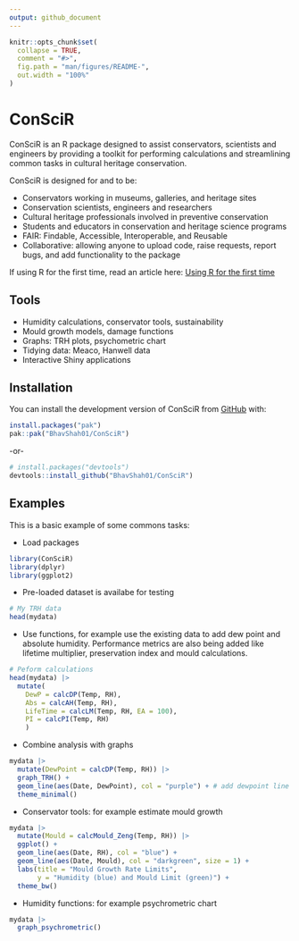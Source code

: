 ```yaml
---
output: github_document
---
```


<!-- README.md is generated from README.Rmd. Please edit that file -->

```r
knitr::opts_chunk$set(
  collapse = TRUE,
  comment = "#>",
  fig.path = "man/figures/README-",
  out.width = "100%"
)
```

# ConSciR

<!-- badges: start -->
<!-- badges: end -->

ConSciR is an R package designed to assist conservators, scientists and engineers by providing a toolkit for performing calculations and streamlining common tasks in cultural heritage conservation. 

ConSciR is designed for and to be:

-   Conservators working in museums, galleries, and heritage sites
-   Conservation scientists, engineers and researchers
-   Cultural heritage professionals involved in preventive conservation
-   Students and educators in conservation and heritage science programs
-   FAIR: Findable, Accessible, Interoperable, and Reusable
-   Collaborative: allowing anyone to upload code, raise requests, report bugs, and add functionality to the package


If using R for the first time, read an article here: [Using R for the first time](https://bhavshah01.github.io/ConSciR/articles/ConSciR-FirstTimeR.html)

## Tools  

-   Humidity calculations, conservator tools, sustainability 
-   Mould growth models, damage functions
-   Graphs: TRH plots, psychometric chart
-   Tidying data: Meaco, Hanwell data
-   Interactive Shiny applications


## Installation

You can install the development version of ConSciR from [GitHub](https://github.com/) with:

``` r
install.packages("pak")
pak::pak("BhavShah01/ConSciR")
```
-or- 

``` r
# install.packages("devtools")
devtools::install_github("BhavShah01/ConSciR")
```

## Examples

This is a basic example of some commons tasks:

-   Load packages

```r
library(ConSciR)
library(dplyr)
library(ggplot2)
```

-   Pre-loaded dataset is availabe for testing

```r
# My TRH data
head(mydata)
```

-   Use functions, for example use the existing data to add dew point and absolute humidity. Performance metrics are also being added like lifetime multiplier, preservation index and mould calculations. 

```r
# Peform calculations
head(mydata) |>
  mutate(
    DewP = calcDP(Temp, RH), 
    Abs = calcAH(Temp, RH), 
    LifeTime = calcLM(Temp, RH, EA = 100), 
    PI = calcPI(Temp, RH)
    )
```

-   Combine analysis with graphs

```r
mydata |>
  mutate(DewPoint = calcDP(Temp, RH)) |>
  graph_TRH() + 
  geom_line(aes(Date, DewPoint), col = "purple") + # add dewpoint line in purple
  theme_minimal()
```

-   Conservator tools: for example estimate mould growth

```r
mydata |>
  mutate(Mould = calcMould_Zeng(Temp, RH)) |>
  ggplot() +
  geom_line(aes(Date, RH), col = "blue") +
  geom_line(aes(Date, Mould), col = "darkgreen", size = 1) +
  labs(title = "Mould Growth Rate Limits", 
       y = "Humidity (blue) and Mould Limit (green)") + 
  theme_bw()
```


-   Humidity functions: for example psychrometric chart

```r
mydata |>
  graph_psychrometric()
```

